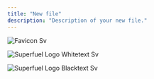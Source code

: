 ```yaml
---
title: "New file"
description: "Description of your new file."
---
```


![Favicon Sv](/images/favicon.svg)

![Superfuel Logo Whitetext Sv](/images/superfuel_logo_whitetext.svg)

![Superfuel Logo Blacktext Sv](/images/superfuel_logo_blacktext.svg)